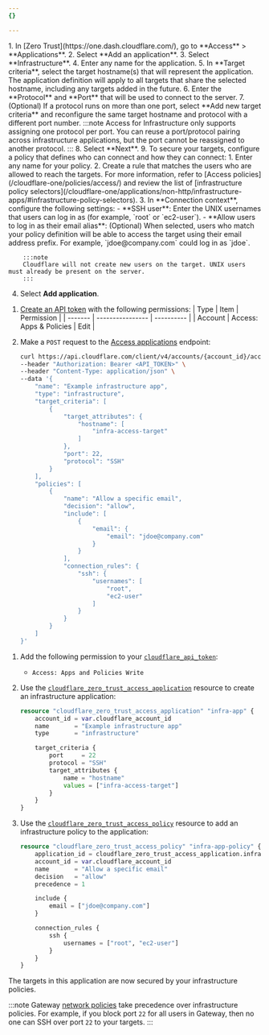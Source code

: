 ```yaml
---
{}

---
```




<Tabs syncKey="dashPlusAPI">
<TabItem label="Dashboard">
1. In [Zero Trust](https://one.dash.cloudflare.com/), go to **Access** > **Applications**.
2. Select **Add an application**.
3. Select **Infrastructure**.
4. Enter any name for the application.
5. In **Target criteria**, select the target hostname(s) that will represent the application. The application definition will apply to all targets that share the selected hostname, including any targets added in the future.
6. Enter the **Protocol** and **Port** that will be used to connect to the server.
7. (Optional) If a protocol runs on more than one port, select **Add new target criteria** and reconfigure the same target hostname and protocol with a different port number.
	:::note
	Access for Infrastructure only supports assigning one protocol per port. You can reuse a port/protocol pairing across infrastructure applications, but the port cannot be reassigned to another protocol.
	:::
8. Select **Next**.
9. To secure your targets, configure a policy that defines who can connect and how they can connect:
	1. Enter any name for your policy.
	2. Create a rule that matches the users who are allowed to reach the targets. For more information, refer to [Access policies](/cloudflare-one/policies/access/) and review the list of [infrastructure policy selectors](/cloudflare-one/applications/non-http/infrastructure-apps/#infrastructure-policy-selectors).
	3. In **Connection context**, configure the following settings:
		- **SSH user**: Enter the UNIX usernames that users can log in as (for example, `root` or `ec2-user`).
		- **Allow users to log in as their email alias**: (Optional) When selected, users who match your policy definition will be able to access the target using their email address prefix. For example, `jdoe@company.com` could log in as `jdoe`.

		:::note
		Cloudflare will not create new users on the target. UNIX users must already be present on the server.
		:::
4. Select **Add application**.
</TabItem>
<TabItem label="API">

1. [Create an API token](/fundamentals/api/get-started/create-token/) with the following permissions:
		| Type    | Item             | Permission |
		| ------- | ---------------- | ---------- |
		| Account | Access: Apps & Policies  | Edit       |

2. Make a `POST` request to the [Access applications](/api/resources/zero_trust/subresources/access/subresources/applications/methods/create/) endpoint:

	```sh
	curl https://api.cloudflare.com/client/v4/accounts/{account_id}/access/apps \
	--header "Authorization: Bearer <API_TOKEN>" \
	--header "Content-Type: application/json" \
	--data '{
		"name": "Example infrastructure app",
		"type": "infrastructure",
		"target_criteria": [
			{
				"target_attributes": {
					"hostname": [
						"infra-access-target"
					]
				},
				"port": 22,
				"protocol": "SSH"
			}
		],
		"policies": [
			{
				"name": "Allow a specific email",
				"decision": "allow",
				"include": [
					{
						"email": {
							"email": "jdoe@company.com"
						}
					}
				],
				"connection_rules": {
					"ssh": {
						"usernames": [
							"root",
							"ec2-user"
						]
					}
				}
			}
		]
	}'
	```

</TabItem>
<TabItem label="Terraform">

1. Add the following permission to your [`cloudflare_api_token`](https://registry.terraform.io/providers/cloudflare/cloudflare/4.40.0/docs/resources/api_token):
	- `Access: Apps and Policies Write`

2. Use the [`cloudflare_zero_trust_access_application`](https://registry.terraform.io/providers/cloudflare/cloudflare/4.45.0/docs/resources/zero_trust_access_application) resource to create an infrastructure application:

	```tf
	resource "cloudflare_zero_trust_access_application" "infra-app" {
		account_id = var.cloudflare_account_id
		name       = "Example infrastructure app"
		type       = "infrastructure"

		target_criteria {
			port     = 22
			protocol = "SSH"
			target_attributes {
				name = "hostname"
				values = ["infra-access-target"]
			}
		}
	}
	```

3. Use the [`cloudflare_zero_trust_access_policy`](https://registry.terraform.io/providers/cloudflare/cloudflare/4.45.0/docs/resources/zero_trust_access_policy) resource to add an infrastructure policy to the application:

	```tf
	resource "cloudflare_zero_trust_access_policy" "infra-app-policy" {
		application_id = cloudflare_zero_trust_access_application.infra-app.id
		account_id = var.cloudflare_account_id
		name       = "Allow a specific email"
		decision   = "allow"
		precedence = 1

		include {
			email = ["jdoe@company.com"]
		}

		connection_rules {
			ssh {
				usernames = ["root", "ec2-user"]
			}
		}
	}
	```
</TabItem>
</Tabs>

The targets in this application are now secured by your infrastructure policies.

:::note
Gateway [network policies](/cloudflare-one/policies/gateway/network-policies/) take precedence over infrastructure policies. For example, if you block port `22` for all users in Gateway, then no one can SSH over port `22` to your targets.
:::
